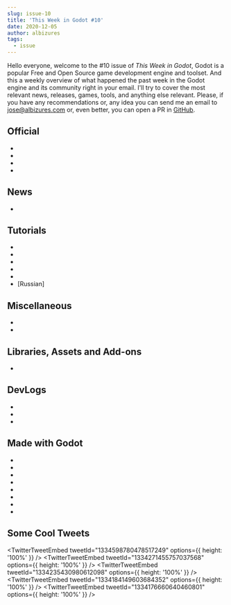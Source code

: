```yaml
---
slug: issue-10
title: 'This Week in Godot #10'
date: 2020-12-05
author: albizures
tags:
  - issue
---
```



Hello everyone, welcome to the #10 issue of _This Week in Godot_, Godot is a popular Free and Open Source game development engine and toolset. And this a weekly overview of what happened the past week in the Godot engine and its community right in your email. I'll try to cover the most relevant news, releases, games, tools, and anything else relevant. Please, if you have any recommendations or, any idea you can send me an email to jose@albizures.com or, even better, you can open a PR in [GitHub](https://github.com/albizures/ThisWeekInGodot).

## Official

- <PostLink
  	type="article"
  	label="Godot's 2D engine gets several improvements for upcoming 4.0"
  	version="v4"
  	link="https://godotengine.org/article/godots-2d-engine-gets-several-improvements-upcoming-40"
  />
- <PostLink
  	type="article"
  	label="Tiles editor progress report #1"
  	link="https://godotengine.org/article/tiles-editor-rework"
  />
- <PostLink
  	type="article"
  	label="Call for participation to Online GodotCon 2021"
  	link="https://godotengine.org/article/call-for-participation-online-godotcon-2021"
  />
- <PostLink
  	type="article"
  	label="Godot docs improvements report"
  	link="https://godotengine.org/article/godot-docs-improvements-report"
  />

## News

- <PostLink
  	label="2D in Godot 4 - New Feature Showcase"
  	version="v4"
  	type="youtube"
  	link="https://youtu.be/_VR-xHsio78"
  />

## Tutorials

- <PostLink
  	label="Godot Multiplayer Tutorial - Syncing Players | Godot Dedicated Server #11"
  	link="https://youtu.be/HGu2hUJrAvQ"
  />
- <PostLink
  	label="How to make Particles and Visual Effects in Godot ( and grab the FREE Textures!)"
  	source="https://github.com/RPicster/Godot-particle-and-vfx-textures/"
  	link="https://youtu.be/DPDPI5zDeoM"
  />
- <PostLink
  	label="GDScript to C++ Ep4: Scopes and Statics"
  	source="https://github.com/willnationsdev/deconstructing-godot/blob/master/gdscript_to_cpp/episodes/episode_4.md"
  	link="https://youtu.be/W6QDEcDZxEs"
  />
- <PostLink
  	label="How to get smooth text in pixel art"
  	link="https://youtu.be/jizqXuTgZGU"
  />
- <PostLink
  	label="Fixing Jittery Movement In Godot"
  	link="https://youtu.be/pqrD3B75yKo"
  />
- [Russian] <PostLink
  	label="Уроки по Godot Engine: Основы интерфейса и настройка темы в Godot Engine"
  	link="https://youtu.be/SYzWjqX7Z2I"
  />

## Miscellaneous

- <PostLink
  	label="Making a Game Before Unity Starts up"
  	link="https://youtu.be/r7xW1tBIwXQ"
  />
- <PostLink
  	label="Best Editor Settings for Godot That You Didn't Know"
  	link="https://youtu.be/JaOn-4KRUFw"
  />

## Libraries, Assets and Add-ons

- <PostLink
  	label="FMOD Studio integration for Godot"
  	link="https://github.com/shinobi-lx/godot-fmod-integration"
  />

## DevLogs

- <PostLink
  	label="1.5 Years of Game Development in Godot | Introduction to Sandfire | Devlog#0"
  	link="https://youtu.be/QDpSO5i2R58"
  />
- <PostLink
  	label="Godot Log - 001 | TKOTH Preview and Exploration"
  	link="https://youtu.be/qHWw6m4ftB0"
  />
- <PostLink
  	label="DEAD Devlog: My Struggles with switching from GameMaker to Godot"
  	link="https://youtu.be/xtdeEYBP3DI"
  />

## Made with Godot

- <PostLink
  	label="Grass Shader | Godot Engine | WIP"
  	link="https://www.youtube.com/watch?v=6VeMiQRDnuI"
  />
- <PostLink
  	label="An open source typing game about total nuclear war | Nuclear Briefcase"
  	source="https://github.com/Lanyard31/Nuclear-Briefcase-Redux"
  	link="https://youtu.be/S_PEtTDpClw"
  />
- <PostLink
  	source="https://github.com/KOBUGE-Games/moon-dragoon"
  	label="Moon Dragoon: A 2D sidescrolling shooter in Moon-like gravity"
  	link="https://fry.itch.io/moon-dragoon"
  />
- <PostLink
  	source="https://github.com/AnicetNgrt/montgolfiere_godot"
  	label="Earths Secrets: A narrative focused platformer"
  	link="https://anicetngrt.itch.io/earths-secrets"
  />
- <PostLink
  	source="https://github.com/Aspring15/Fields-of-Elysium"
  	label="Fields of Elysium: A simple adventure platformer"
  	link="https://aspring15.itch.io/fields-of-elysium"
  />
- <PostLink
  	label="Paralunar: A 2D shooting game"
  	link="https://remruts.itch.io/paralunar"
  />
- <PostLink
  	label="Godotcraft: Explore, survive and relax in a world of floating islands"
  	link="https://manuelmagno.itch.io/godotcraft"
  />
- <PostLink label="Moonshot" link="https://boxoflights.itch.io/moonshot" />

## Some Cool Tweets

<TwitterTweetEmbed tweetId="1334598780478517249" options={{ height: '100%' }} />
<TwitterTweetEmbed tweetId="1334271455757037568" options={{ height: '100%' }} />
<TwitterTweetEmbed tweetId="1334235430980612098" options={{ height: '100%' }} />
<TwitterTweetEmbed tweetId="1334184149603684352" options={{ height: '100%' }} />
<TwitterTweetEmbed tweetId="1334176660640460801" options={{ height: '100%' }} />
